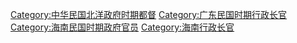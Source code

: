 [[Category:中华民国北洋政府时期都督|Category:中华民国北洋政府时期都督]]
[[Category:广东民国时期行政长官|Category:广东民国时期行政长官]]
[[Category:海南民国时期政府官员|Category:海南民国时期政府官员]]
[[Category:海南行政长官|Category:海南行政长官]]